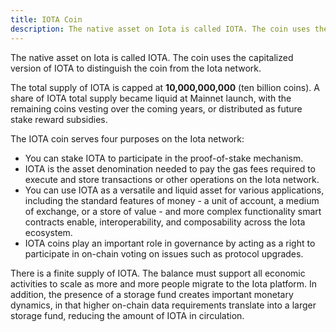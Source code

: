 ```yaml
---
title: IOTA Coin
description: The native asset on Iota is called IOTA. The coin uses the capitalized version of IOTA to distinguish the coin from the Iota network.
---
```


The native asset on Iota is called IOTA. The coin uses the capitalized version of IOTA to distinguish the coin from the Iota network.

The total supply of IOTA is capped at **10,000,000,000** (ten billion coins). A share of IOTA total supply became liquid at Mainnet launch, with the remaining coins vesting over the coming years, or distributed as future stake reward subsidies.

The IOTA coin serves four purposes on the Iota network:

- You can stake IOTA to participate in the proof-of-stake mechanism.
- IOTA is the asset denomination needed to pay the gas fees required to execute and store transactions or other operations on the Iota network.
- You can use IOTA as a versatile and liquid asset for various applications, including the standard features of money - a unit of account, a medium of exchange, or a store of value - and more complex functionality smart contracts enable, interoperability, and composability across the Iota ecosystem.
- IOTA coins play an important role in governance by acting as a right to participate in on-chain voting on issues such as protocol upgrades.

There is a finite supply of IOTA. The balance must support all economic activities to scale as more and more people migrate to the Iota platform. In addition, the presence of a storage fund creates important monetary dynamics, in that higher on-chain data requirements translate into a larger storage fund, reducing the amount of IOTA in circulation.

